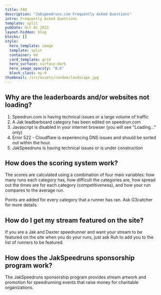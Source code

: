 ---
title: FAQ
description: "Jakspeedruns.com Frequently Asked Questions"
intro: Frequently Asked Questions
template: split
pubDate: Oct 01 2023
layout-hidden: blog
blocks: []
style:
  hero_template: image
  template: split
  container: md
  card_template: grid
  hero_surface: surface-dark
  hero_image_opacity: "0.6"
  block_class: my-0
thumbnail: /src/assets/random/landscape.jpg
---

## Why are the leaderboards and/or websites not loading?

1. Speedrun.com is having technical issues or a large volume of traffic
2. A Jak leadberboard category has been edited on speedrun.com
3. Javascript is disabled in your internet browser (you will see "Loading..." only)
4. Error 522 - Cloudflare is experiencing DNS issues and should be sorted out within the hour.
5. JakSpeedruns is having technical issues or is under construction

## How does the scoring system work?

The scores are calculated using a combination of four main variables: how many runs each category has, how difficult the categories are, how spread out the times are for each category (competitiveness), and how your run compares to the average run.

Points are added for every category that a runner has ran. Ask G3catcher for more details.

## How do I get my stream featured on the site?

If you are a Jak and Daxter speedrunner and want your stream to be featured on the site when you do your runs, just ask Ruh to add you to the list of runners to be featured.

## How does the JakSpeedruns sponsorship program work?

The JakSpeedruns sponsorship program provides stream artwork and promotion for speedrunning events that raise money for charitable organizations.
